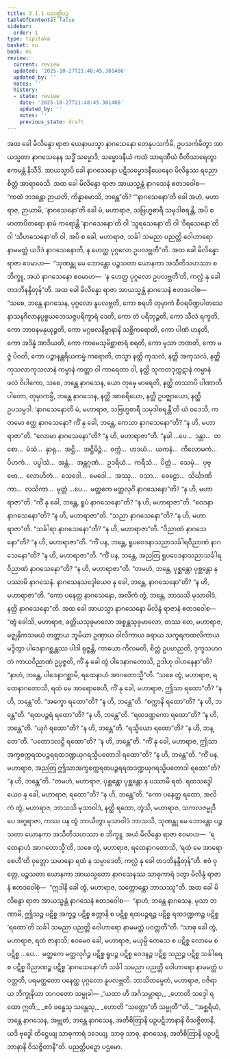 ```yaml
---
title: 3.1.1 ပညတ္တိပဉှ
tableOfContents: false
sidebar:
  order: 1
type: tipitaka
basket: su
book: mi
review:
  current: review
  updated: '2025-10-27T21:48:45.381466'
  updated_by: ''
  notes: ''
  history:
  - state: review
    date: '2025-10-27T21:48:45.381466'
    updated_by: ''
    notes: ''
    previous_state: draft
---
```



<ReviewStatus review={frontmatter.review} showDetails={true} />

<HypothesisAnnotation frontmatter={frontmatter} />

<DynamicBreadcrumb />

<Division number="24" book="mi" e="ch" v="28">

<Paragraph number="92" book="mi">
အထ ခေါ မိလိန္ဒော ရာဇာ ယေနာယသ္မာ နာဂသေနော တေနုပသင်္ကမိ, ဥပသင်္ကမိတွာ အာယသ္မတာ နာဂသေနေန သဒ္ဓိံ သမ္မောဒိ, သမ္မောဒနီယံ ကထံ သာရဏီယံ ဝီတိသာရေတွာ ဧကမန္တံ နိသီဒိ. အာယသ္မာပိ ခေါ နာဂသေနော ပဋိသမ္မောဒနီယေနေဝ မိလိန္ဒဿ ရညော စိတ္တံ အာရာဓေသိ.
</Paragraph>

<Paragraph number="93" book="mi">
အထ ခေါ မိလိန္ဒော ရာဇာ အာယသ္မန္တံ နာဂသေနံ ဧတဒဝေါစ—  “ကထံ ဘဒန္တော ဉာယတိ, ကိန္နာမောသိ, ဘန္တေ”တိ? “‘နာဂသေနော’တိ ခေါ အဟံ, မဟာရာဇ, ဉာယာမိ, ‘နာဂသေနော’တိ ခေါ မံ, မဟာရာဇ, သဗြဟ္မစာရီ သမုဒါစရန္တိ, အပိ စ မာတာပိတရော နာမံ ကရောန္တိ ‘နာဂသေနော’တိ ဝါ ‘သူရသေနော’တိ ဝါ ‘ဝီရသေနော’တိ ဝါ ‘သီဟသေနော’တိ ဝါ, အပိ စ ခေါ, မဟာရာဇ, သင်္ခါ သမညာ ပညတ္တိ ဝေါဟာရော နာမမတ္တံ ယဒိဒံ နာဂသေနောတိ, န ဟေတ္ထ ပုဂ္ဂလော ဥပလဗ္ဘတီ”တိ.
</Paragraph>

<Paragraph number="94" book="mi">
အထ ခေါ မိလိန္ဒော ရာဇာ ဧဝမာဟ—  “သုဏန္တု မေ ဘောန္တော ပဉ္စသတာ ယောနကာ အသီတိသဟဿာ စ ဘိက္ခူ, အယံ နာဂသေနော ဧဝမာဟ—  ‘န ဟေတ္ထ ပုဂ္ဂလော ဥပလဗ္ဘတီ’တိ, ကလ္လံ နု ခေါ တဒဘိနန္ဒိတုန်”တိ. အထ ခေါ မိလိန္ဒော ရာဇာ အာယသ္မန္တံ နာဂသေနံ ဧတဒဝေါစ—  “သစေ, ဘန္တေ နာဂသေန, ပုဂ္ဂလော နူပလဗ္ဘတိ, ကော စရဟိ တုမှာကံ စီဝရပိဏ္ဍပါတသေနာသနဂိလာနပ္ပစ္စယဘေသဇ္ဇပရိက္ခာရံ ဒေတိ, ကော တံ ပရိဘုဉ္ဇတိ, ကော သီလံ ရက္ခတိ, ကော ဘာဝနမနုယုဉ္ဇတိ, ကော မဂ္ဂဖလနိဗ္ဗာနာနိ သစ္ဆိကရောတိ, ကော ပါဏံ ဟနတိ, ကော အဒိန္နံ အာဒိယတိ, ကော ကာမေသုမိစ္ဆာစာရံ စရတိ, ကော မုသာ ဘဏတိ, ကော မဇ္ဇံ ပိဝတိ, ကော ပဉ္စာနန္တရိယကမ္မံ ကရောတိ, တသ္မာ နတ္ထိ ကုသလံ, နတ္ထိ အကုသလံ, နတ္ထိ ကုသလာကုသလာနံ ကမ္မာနံ ကတ္တာ ဝါ ကာရေတာ ဝါ, နတ္ထိ သုကတဒုက္ကဋာနံ ကမ္မာနံ ဖလံ ဝိပါကော, သစေ, ဘန္တေ နာဂသေန, ယော တုမှေ မာရေတိ, နတ္ထိ တဿာပိ ပါဏာတိပါတော, တုမှာကမ္ပိ, ဘန္တေ နာဂသေန, နတ္ထိ အာစရိယော, နတ္ထိ ဥပဇ္ဈာယော, နတ္ထိ ဥပသမ္ပဒါ. ‘နာဂသေနောတိ မံ, မဟာရာဇ, သဗြဟ္မစာရီ သမုဒါစရန္တီ’တိ ယံ ဝဒေသိ, ကတမော ဧတ္ထ နာဂသေနော? ကိံ နု ခေါ, ဘန္တေ, ကေသာ နာဂသေနော”တိ? “န ဟိ, မဟာရာဇာ”တိ. “လောမာ နာဂသေနော”တိ? “န ဟိ, မဟာရာဇာ”တိ. “နခါ …ပေ…  ဒန္တာ…  တစော…  မံသံ…  နှာရု…  အဋ္ဌိ…  အဋ္ဌိမိဉ္ဇံ…  ဝက္ကံ…  ဟဒယံ…  ယကနံ…  ကိလောမကံ…  ပိဟကံ…  ပပ္ဖါသံ…  အန္တံ…  အန္တဂုဏံ…  ဥဒရိယံ…  ကရီသံ…  ပိတ္တံ…  သေမှံ…  ပုဗ္ဗော…  လောဟိတံ…  သေဒေါ…  မေဒေါ…  အဿု…  ဝသာ…  ခေဠော…  သိင်္ဃာဏိကာ…  လသိကာ…  မုတ္တံ …ပေ…  မတ္ထကေ မတ္ထလုင်္ဂံ နာဂသေနော”တိ? “န ဟိ, မဟာရာဇာ”တိ. “ကိံ နု ခေါ, ဘန္တေ, ရူပံ နာဂသေနော”တိ? “န ဟိ, မဟာရာဇာ”တိ. “ဝေဒနာ နာဂသေနော”တိ? “န ဟိ, မဟာရာဇာ”တိ. “သညာ နာဂသေနော”တိ? “န ဟိ, မဟာရာဇာ”တိ. “သင်္ခါရာ နာဂသေနော”တိ? “န ဟိ, မဟာရာဇာ”တိ. “ဝိညာဏံ နာဂသေနော”တိ? “န ဟိ, မဟာရာဇာ”တိ. “ကိံ ပန, ဘန္တေ, ရူပဝေဒနာသညာသင်္ခါရဝိညာဏံ နာဂသေနော”တိ? “န ဟိ, မဟာရာဇာ”တိ. “ကိံ ပန, ဘန္တေ, အညတြ ရူပဝေဒနာသညာသင်္ခါရဝိညာဏံ နာဂသေနော”တိ? “န ဟိ, မဟာရာဇာ”တိ. “တမဟံ, ဘန္တေ, ပုစ္ဆန္တော ပုစ္ဆန္တော န ပဿာမိ နာဂသေနံ. နာဂသေနသဒ္ဒေါယေဝ နု ခေါ, ဘန္တေ, နာဂသေနော”တိ? “န ဟိ, မဟာရာဇာ”တိ. “ကော ပနေတ္ထ နာဂသေနော, အလိကံ တွံ, ဘန္တေ, ဘာသသိ မုသာဝါဒံ, နတ္ထိ နာဂသေနော”တိ.
</Paragraph>

<Paragraph number="95" book="mi">
အထ ခေါ အာယသ္မာ နာဂသေနော မိလိန္ဒံ ရာဇာနံ ဧတဒဝေါစ—  “တွံ ခေါသိ, မဟာရာဇ, ခတ္တိယသုခုမာလော အစ္စန္တသုခုမာလော, တဿ တေ, မဟာရာဇ, မဇ္ဈနှိကသမယံ တတ္တာယ ဘူမိယာ ဥဏှာယ ဝါလိကာယ ခရာယ သက္ခရကထလိကာယ မဒ္ဒိတွာ ပါဒေနာဂစ္ဆန္တဿ ပါဒါ ရုဇ္ဇန္တိ, ကာယော ကိလမတိ, စိတ္တံ ဥပဟညတိ, ဒုက္ခသဟဂတံ ကာယဝိညာဏံ ဥပ္ပဇ္ဇတိ, ကိံ နု ခေါ တွံ ပါဒေနာဂတောသိ, ဥဒါဟု ဝါဟနေနာ”တိ? “နာဟံ, ဘန္တေ, ပါဒေနာဂစ္ဆာမိ, ရထေနာဟံ အာဂတောသ္မီ”တိ. “သစေ တွံ, မဟာရာဇ, ရထေနာဂတောသိ, ရထံ မေ အာရောစေဟိ, ကိံ နု ခေါ, မဟာရာဇ, ဤသာ ရထော”တိ? “န ဟိ, ဘန္တေ”တိ. “အက္ခော ရထော”တိ? “န ဟိ, ဘန္တေ”တိ. “စက္ကာနိ ရထော”တိ? “န ဟိ, ဘန္တေ”တိ. “ရထပဉ္ဇရံ ရထော”တိ? “န ဟိ, ဘန္တေ”တိ. “ရထဒဏ္ဍကော ရထော”တိ? “န ဟိ, ဘန္တေ”တိ. “ယုဂံ ရထော”တိ? “န ဟိ, ဘန္တေ”တိ. “ရသ္မိယော ရထော”တိ? “န ဟိ, ဘန္တေ”တိ. “ပတောဒလဋ္ဌိ ရထော”တိ? “န ဟိ, ဘန္တေ”တိ. “ကိံ နု ခေါ, မဟာရာဇ, ဤသာအက္ခစက္ကရထပဉ္ဇရရထဒဏ္ဍယုဂရသ္မိပတောဒါ ရထော”တိ? “န ဟိ, ဘန္တေ”တိ. “ကိံ ပန, မဟာရာဇ, အညတြ ဤသာအက္ခစက္ကရထပဉ္ဇရရထဒဏ္ဍယုဂရသ္မိပတောဒါ ရထော”တိ? “န ဟိ, ဘန္တေ”တိ. “တမဟံ, မဟာရာဇ, ပုစ္ဆန္တော ပုစ္ဆန္တော န ပဿာမိ ရထံ. ရထသဒ္ဒေါယေဝ နု ခေါ, မဟာရာဇ, ရထော”တိ? “န ဟိ, ဘန္တေ”တိ. “ကော ပနေတ္ထ ရထော, အလိကံ တွံ, မဟာရာဇ, ဘာသသိ မုသာဝါဒံ, နတ္ထိ ရထော, တွံသိ, မဟာရာဇ, သကလဇမ္ဗုဒီပေ အဂ္ဂရာဇာ, ကဿ ပန တွံ ဘာယိတွာ မုသာဝါဒံ ဘာသသိ, သုဏန္တု မေ ဘောန္တော ပဉ္စသတာ ယောနကာ အသီတိသဟဿာ စ ဘိက္ခူ, အယံ မိလိန္ဒော ရာဇာ ဧဝမာဟ—  ‘ရထေနာဟံ အာဂတောသ္မီ’တိ, သစေ တွံ, မဟာရာဇ, ရထေနာဂတောသိ, ‘ရထံ မေ အာရောစေဟီ’တိ ဝုတ္တော သမာနော ရထံ န သမ္ပာဒေတိ, ကလ္လံ နု ခေါ တဒဘိနန္ဒိတုန်”တိ.
</Paragraph>

<Paragraph number="96" book="mi">
ဧဝံ ဝုတ္တေ, ပဉ္စသတာ ယောနကာ အာယသ္မတော နာဂသေနဿ သာဓုကာရံ ဒတွာ မိလိန္ဒံ ရာဇာနံ ဧတဒဝေါစုံ—  “ဣဒါနိ ခေါ တွံ, မဟာရာဇ, သက္ကောန္တော ဘာသဿူ”တိ.
</Paragraph>

<Paragraph number="97" book="mi">
အထ ခေါ မိလိန္ဒော ရာဇာ အာယသ္မန္တံ နာဂသေနံ ဧတဒဝေါစ—  “နာဟံ, ဘန္တေ နာဂသေန, မုသာ ဘဏာမိ, ဤသဉ္စ ပဋိစ္စ အက္ခဉ္စ ပဋိစ္စ စက္ကာနိ စ ပဋိစ္စ ရထပဉ္ဇရဉ္စ ပဋိစ္စ ရထဒဏ္ဍကဉ္စ ပဋိစ္စ ‘ရထော’တိ သင်္ခါ သမညာ ပညတ္တိ ဝေါဟာရော နာမမတ္တံ ပဝတ္တတီ”တိ.
</Paragraph>

<Paragraph number="98" book="mi">
“သာဓု ခေါ တွံ, မဟာရာဇ, ရထံ ဇာနာသိ; ဧဝမေဝ ခေါ, မဟာရာဇ, မယှမ္ပိ ကေသေ စ ပဋိစ္စ လောမေ စ ပဋိစ္စ …ပေ…  မတ္ထကေ မတ္ထလုင်္ဂဉ္စ ပဋိစ္စ ရူပဉ္စ ပဋိစ္စ ဝေဒနဉ္စ ပဋိစ္စ သညဉ္စ ပဋိစ္စ သင်္ခါရေ စ ပဋိစ္စ ဝိညာဏဉ္စ ပဋိစ္စ ‘နာဂသေနော’တိ သင်္ခါ သမညာ ပညတ္တိ ဝေါဟာရော နာမမတ္တံ ပဝတ္တတိ, ပရမတ္ထတော ပနေတ္ထ ပုဂ္ဂလော နူပလဗ္ဘတိ. ဘာသိတမ္ပေတံ, မဟာရာဇ, ဝဇိရာယ ဘိက္ခုနိယာ ဘဂဝတော သမ္မုခါ—
</Paragraph>

<Paragraph number="99" type="verses" book="mi">
_‘ယထာ ဟိ အင်္ဂသမ္ဘာရာ,_  
_ဟောတိ သဒ္ဒေါ ရထော ဣတိ;_  
_ဧဝံ ခန္ဓေသု သန္တေသု,_  
_ဟောတိ “သတ္တော”တိ သမ္မုတီ’”တိ._  

</Paragraph>

<Paragraph number="100" book="mi">
“အစ္ဆရိယံ, ဘန္တေ နာဂသေန, အဗ္ဘုတံ, ဘန္တေ နာဂသေန, အတိစိတြာနိ ပဉှပဋိဘာနာနိ ဝိသဇ္ဇိတာနိ, ယဒိ ဗုဒ္ဓေါ တိဋ္ဌေယျ သာဓုကာရံ ဒဒေယျ, သာဓု သာဓု, နာဂသေန, အတိစိတြာနိ ပဉှပဋိဘာနာနိ ဝိသဇ္ဇိတာနီ”တိ.

</Paragraph>
</Division>

<Paragraph number="101" type="center" book="mi">
ပညတ္တိပဉှော ပဌမော.
</Paragraph>
